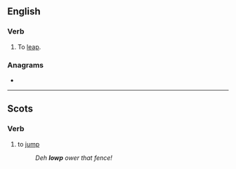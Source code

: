 ==English==

===Verb===
{{en-verb|lowps|lowping|lowpt|past2=lowped}}

# {{lb|en|Cumbria|Northumbria}} To [[leap]].

===Anagrams===
* {{anagrams|en|a=lopw|plow}}

----

==Scots==

===Verb===
{{sco-verb}}

# {{lb|sco|South Scots}} to [[jump]]
#: ''Deh '''lowp''' ower that fence!''